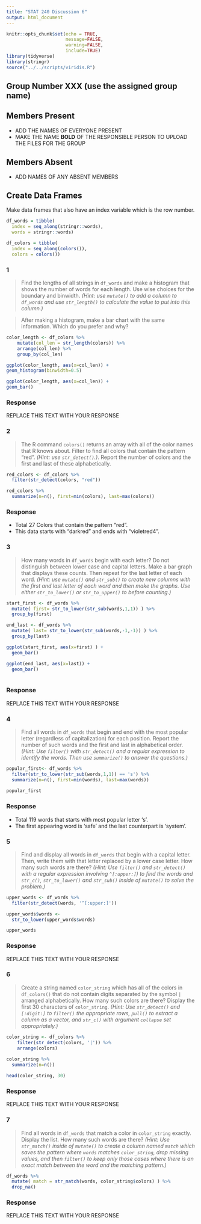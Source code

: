 ```yaml
---
title: "STAT 240 Discussion 6"
output: html_document
---
```


```r
knitr::opts_chunk$set(echo = TRUE,
                      message=FALSE,
                      warning=FALSE,
                      include=TRUE)
library(tidyverse)
library(stringr)
source("../../scripts/viridis.R")
```

## Group Number XXX (use the assigned group name)

## Members Present

- ADD THE NAMES OF EVERYONE PRESENT
- MAKE THE NAME **BOLD** OF THE RESPONSIBLE PERSON TO UPLOAD THE FILES FOR THE GROUP

## Members Absent

- ADD NAMES OF ANY ABSENT MEMBERS

## Create Data Frames

Make data frames
that also have an index variable which is the row number.

```r
df_words = tibble(
  index = seq_along(stringr::words),
  words = stringr::words)

df_colors = tibble(
  index = seq_along(colors()),
  colors = colors())
```

### 1

> Find the lengths of all strings in `df_words` and make a histogram that shows the number of words for each length. Use wise choices for the boundary and binwidth. *(Hint: use `mutate()` to add a column to `df_words` and use `str_length()` to calculate the value to put into this column.)*

> After making a histogram, make a bar chart with the same information. Which do you prefer and why?

```r
color_length <- df_colors %>%
    mutate(col_len = str_length(colors)) %>%
    arrange(col_len) %>%
    group_by(col_len)

ggplot(color_length, aes(x=col_len)) + 
geom_histogram(binwidth=0.5)

ggplot(color_length, aes(x=col_len)) + 
geom_bar()
```

### Response

REPLACE THIS TEXT WITH YOUR RESPONSE

### 2

> The R command `colors()` returns an array with all of the color names that R knows about. Filter to find all colors that contain the pattern "red". *(Hint: use `str_detect()`.)*. Report the number of colors and the first and last of these alphabetically.

```r
red_colors <- df_colors %>%
  filter(str_detect(colors, "red")) 

red_colors %>%
  summarize(n=n(), first=min(colors), last=max(colors))

```

### Response

- Total 27 Colors that contain the pattern "red".
- This data starts with "darkred" and ends with "violetred4".

### 3

> How many words in `df_words` begin with each letter? Do not distinguish between lower case and capital letters. Make a bar graph that displays these counts. Then repeat for the last letter of each word. *(Hint: use `mutate()` and `str_sub()` to create new columns with the first and last letter of each word and then make the graphs. Use either `str_to_lower()` or `str_to_upper()` to before counting.)*

```r
start_first <- df_words %>%
  mutate( first= str_to_lower(str_sub(words,1,1)) ) %>%
  group_by(first)

end_last <- df_words %>%
  mutate( last= str_to_lower(str_sub(words,-1,-1)) ) %>%
  group_by(last)

ggplot(start_first, aes(x=first) ) +
  geom_bar()

ggplot(end_last, aes(x=last)) +
  geom_bar()
         

```

### Response

REPLACE THIS TEXT WITH YOUR RESPONSE

### 4

> Find all words in `df_words` that begin and end with the most popular letter (regardless of capitalization) for each position. Report the number of such words and the first and last in alphabetical order. *(Hint: Use `filter()` with `str_detect()` and a regular expression to identify the words. Then use `summarize()` to answer the questions.)*

```r
popular_first<- df_words %>%
  filter(str_to_lower(str_sub(words,1,1)) == 's') %>%
  summarize(n=n(), first=min(words), last=max(words))
  
popular_first
```

### Response

- Total 119 words that starts with most popular letter 's'.
- The first appearing word is 'safe' and the last counterpart is 'system'.

### 5

> Find and display all words in `df_words` that begin with a capital letter.
Then, write them with that letter replaced by a lower case letter.
How many such words are there?
*(Hint: Use `filter()` and `str_detect()` with a regular expression involving `^[:upper:]`) to find the words and `str_c()`, `str_to_lower()` and `str_sub()` inside of `mutate()` to solve the problem.)*

```r
upper_words <- df_words %>%
  filter(str_detect(words, '^[:upper:]')) 

upper_words$words <-
  str_to_lower(upper_words$words)

upper_words
```

### Response

REPLACE THIS TEXT WITH YOUR RESPONSE

### 6

> Create a string named `color_string` which has all of the colors in `df_colors()` that do not contain digits separated by the symbol `|` arranged alphabetically.
How many such colors are there?
Display the first 30 characters of `color_string`.
*(Hint: Use `str_detect()` and `[:digit:]` to `filter()` the appropriate rows, `pull()` to extract a column as a vector, and `str_c()` with argument `collapse` set appropriately.)*

```r
color_string <- df_colors %>%
    filter(str_detect(colors, '|')) %>%
    arrange(colors)
    
color_string %>% 
  summarize(n=n())

head(color_string, 30)
```

### Response

REPLACE THIS TEXT WITH YOUR RESPONSE

### 7

> Find all words in `df_words` that match a color in `color_string` exactly. Display the list.
How many such words are there?
*(Hint: Use `str_match()` inside of `mutate()` to create a column named `match` which saves the pattern where `words` matches `color_string`, drop missing values, and then `filter()` to keep only those cases where there is an exact match between the word and the matching pattern.)*

```r
df_words %>%
  mutate( match = str_match(words, color_string$colors) ) %>%
  drop_na()
```

### Response

REPLACE THIS TEXT WITH YOUR RESPONSE
